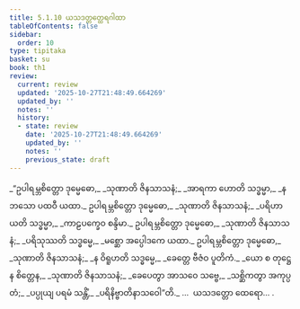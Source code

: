 ```yaml
---
title: 5.1.10 ယသဒတ္တတ္ထေရဂါထာ
tableOfContents: false
sidebar:
  order: 10
type: tipitaka
basket: su
book: th1
review:
  current: review
  updated: '2025-10-27T21:48:49.664269'
  updated_by: ''
  notes: ''
  history:
  - state: review
    date: '2025-10-27T21:48:49.664269'
    updated_by: ''
    notes: ''
    previous_state: draft
---
```



<ReviewStatus review={frontmatter.review} showDetails={true} />

<HypothesisAnnotation frontmatter={frontmatter} />

<DynamicBreadcrumb />

<Division number="360" book="th1" e="ch" v="19" p="279">

<Paragraph number="621" type="verses" book="th1">
_“ဥပါရမ္ဘစိတ္တော ဒုမ္မေဓော,_  
_သုဏာတိ ဇိနသာသနံ;_  
_အာရကာ ဟောတိ သဒ္ဓမ္မာ,_  
_နဘသော ပထဝီ ယထာ._  

</Paragraph>

</Division>
<Division number="361" book="th1" e="ch" v="19" p="279">

<Paragraph number="622" type="verses" book="th1">
ဥပါရမ္ဘစိတ္တော ဒုမ္မေဓော,_  
_သုဏာတိ ဇိနသာသနံ;_  
_ပရိဟာယတိ သဒ္ဓမ္မာ,_  
_ကာဠပက္ခေဝ စန္ဒိမာ._  

</Paragraph>

</Division>
<Division number="362" book="th1" e="ch" v="19" p="279">

<Paragraph number="623" type="verses" book="th1">
ဥပါရမ္ဘစိတ္တော ဒုမ္မေဓော,_  
_သုဏာတိ ဇိနသာသနံ;_  
_ပရိသုဿတိ သဒ္ဓမ္မေ,_  
_မစ္ဆော အပ္ပေါဒကေ ယထာ._  

</Paragraph>

</Division>
<Division number="363" book="th1" e="ch" v="19" p="279">

<Paragraph number="624" type="verses" book="th1">
ဥပါရမ္ဘစိတ္တော ဒုမ္မေဓော,_  
_သုဏာတိ ဇိနသာသနံ;_  
_န ဝိရူဟတိ သဒ္ဓမ္မေ,_  
_ခေတ္တေ ဗီဇံဝ ပူတိကံ._  

</Paragraph>

</Division>
<Division number="364" book="th1" e="ch" v="19" p="279">

<Paragraph number="625" type="verses" book="th1">
_ယော စ တုဋ္ဌေန စိတ္တေန,_  
_သုဏာတိ ဇိနသာသနံ;_  
_ခေပေတွာ အာသဝေ သဗ္ဗေ,_  
_သစ္ဆိကတွာ အကုပ္ပတံ;_  
_ပပ္ပုယျ ပရမံ သန္တိံ,_  
_ပရိနိဗ္ဗာတိနာသဝေါ”တိ._  


</Paragraph>
</Division>

<Paragraph number="626" type="center" book="th1">
…  ယသဒတ္တော ထေရော… .
</Paragraph>